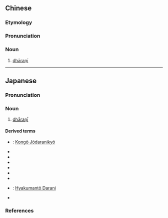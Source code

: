 {{also|陀罗尼}}
==Chinese==
{{zh-forms|s=陀罗尼|gloss=-}}

===Etymology===
{{bor|zh|sa|धारणी}}

===Pronunciation===
{{zh-pron
|m=tuóluóní
|c=to4 lo4 nei4
|cat=n
}}

===Noun===
{{zh-noun}}

# [[w:dhāraṇī|dhāraṇī]] {{gloss|incantation}}

{{zh-cat|Buddhism}}

----

==Japanese==
{{wikipedia|lang=ja}}
{{ja-kanjitab|だ|ら|に|yomi=o}}

===Pronunciation===
{{ja-pron|yomi=o|だらに|acc=1|acc_ref=DJR,NHK|acc2=0|acc2_ref=DJR,NHK}}

===Noun===
{{ja-noun|だらに}}

# {{lb|ja|Buddhism|sort=たらに'}} [[w:dhāraṇī|dhāraṇī]]

====Derived terms====
{{der-top}}
* {{ja-r|金剛場陀羅尼経|こんごうじょうだらにきょう}}: [[w:Kongō Jōdaranikyō|Kongō Jōdaranikyō]]
* {{ja-r|真言陀羅尼|しんごんだらに}}
* {{ja-r|千手陀羅尼|せんじゅだらに}}
* {{ja-r|尊勝陀羅尼|そんしょうだらに}}
* {{ja-r|陀羅尼鐘|だらにがね}}
* {{ja-r|陀羅尼呪|だらにじゅ}}
* {{ja-r|陀羅尼助|だらにすけ}}
* {{ja-r|百万塔陀羅尼|ひゃくまんとうだらに}}: [[w:Hyakumantō Darani|Hyakumantō Darani]]
* {{ja-r|六字陀羅尼|ろくじだらに}}
{{der-bottom}}

===References===
<references/>